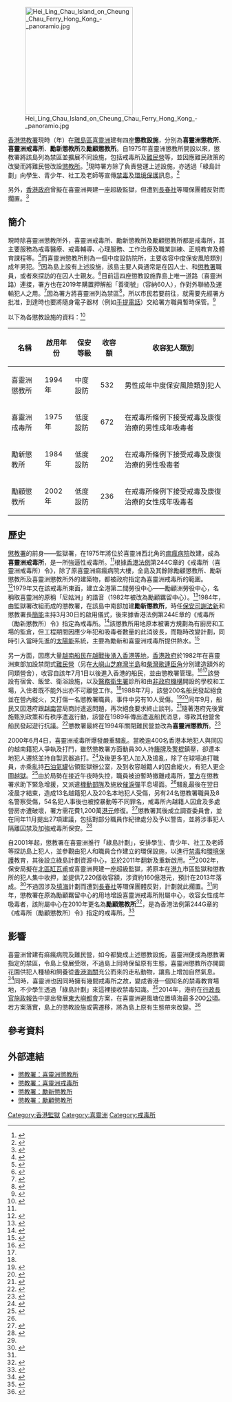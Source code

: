 [[File:Hei_Ling_Chau_Island_on_Cheung_Chau_Ferry_Hong_Kong_-_panoramio.jpg|250px]]

[[香港|香港]][[懲教署|懲教署]]現時（{{CURRENTYEAR}}年）在[[離島區|離島區]][[喜靈洲|喜靈洲]]建有四座'''懲教設施'''，分別為'''喜靈洲懲教所'''、'''喜靈洲戒毒所'''、'''勵新懲教所'''及'''勵顧懲教所'''。自1975年喜靈洲懲教所開設以來，懲教署將該島列為禁區並擴展不同設施，包括戒毒所及[[難民營|難民營]]等，並因應難民政策的改變而將難民營改設[[監獄|懲教所]]。<ref name="jpc">{{cite book |author1=王惠玲 |coauthors=高君慧 |title=香港人的大食堂：再創嚐樂新世紀 |date=2018-12-21 |publisher=三聯書店（香港）有限公司 |location=香港 |isbn=9789620443947 |pages=100-101 |accessdate=2020-02-15}}</ref>現時署方除了負責營運上述設施，亦透過「綠島計劃」向學生、青少年、社工及老師等宣傳[[毒品禁制政策|禁毒]]及[[環境保護|環境保護]]訊息。<ref name="info">{{cite news |title=懲教署綠島計劃資源中心重新啟用典禮（附圖） |url=https://www.info.gov.hk/gia/general/201104/21/P201104210163.htm |accessdate=2020-02-15 |agency=香港特別行政區政府新聞處 |date=2011-04-21 |archive-url=https://web.archive.org/web/20190902085710/https://www.info.gov.hk/gia/general/201104/21/P201104210163.htm |archive-date=2019-09-02 |dead-url=no }}</ref>

另外，[[香港特別行政區政府|香港政府]]曾擬在喜靈洲興建一座超級監獄，但遭到[[長春社|長春社]]等環保團體反對而擱置。<ref name="wwp">{{cite news |author1=梁祖蓮 |author2=朱樂汶 |title=超級監獄計劃擱置 |url=http://paper.wenweipo.com/2004/10/13/HK0410130014.htm |accessdate=2020-02-15 |work=文匯報 |date=2014-10-13 |archive-date=2020-12-15 |archive-url=https://web.archive.org/web/20201215112908/http://paper.wenweipo.com/2004/10/13/HK0410130014.htm |dead-url=no }}</ref>

== 簡介 ==
現時除喜靈洲懲教所外，喜靈洲戒毒所、勵新懲教所及勵顧懲教所都是戒毒所，其主要服務為戒毒醫療、戒毒輔導、心理服務、工作治療及職業訓練、正規教育及體育課程等。<ref>{{cite web |title=懲教署轄下戒毒所的服務及聯絡資料 |url=https://www.nd.gov.hk/pdf/sixth_three_year_plan_annex7_c.pdf |website=香港特別行政區保安局禁毒處 |accessdate=2020-02-15 |archive-url=https://web.archive.org/web/20191009213843/https://www.nd.gov.hk/pdf/sixth_three_year_plan_annex7_c.pdf |archive-date=2019-10-09 |dead-url=no }}</ref>而喜靈洲懲教所則為一個中度設防院所，主要收容中度保安風險類別成年男犯。<ref>{{cite web |title=喜靈洲懲教所 |url=https://www.csd.gov.hk/tc_chi/facility/facility_ind/ins_hlc_hlcci.html |website=香港懲教署 |accessdate=2020-02-15 |archive-url=https://web.archive.org/web/20191129174758/https://www.csd.gov.hk/tc_chi/facility/facility_ind/ins_hlc_hlcci.html |archive-date=2019-11-29 |dead-url=no }}</ref>因為島上設有上述設施，該島主要人員通常是在囚人士、和[[懲教署|懲教署]]職員，或者來探訪的在囚人士親友。<ref>{{cite news |author1=劉韜 |author2=林志文 |title=組圖：探訪香港「監獄島」喜靈洲（二） |url=http://www.people.com.cn/BIG5/shizheng/1025/2320132.html |accessdate=2020-02-15 |work=人民日報人民網 |issue=2004-02-04 |archive-date=2020-02-15 |archive-url=https://web.archive.org/web/20200215142019/http://www.people.com.cn/BIG5/shizheng/1025/2320132.html |dead-url=no }}</ref>目前這四座懲教設施靠島上唯一道路（喜靈洲路）連接，署方也在2019年購置押解船「善衛號」（容納60人），作對外聯絡及運輸犯人之用。<ref>{{cite news |title=懲教署購入新船　接載犯人往返喜靈洲 |url=https://news.now.com/home/local/player?newsId=350031 |accessdate=2020-02-15 |agency=Now 新聞 |date=2019-05-31 |archive-date=2020-12-15 |archive-url=https://web.archive.org/web/20201215112927/https://news.now.com/home/local/player?newsId=350031 |dead-url=no }}</ref>因為署方將喜靈洲列為禁區<ref>{{cite book |author1=發展局 |coauthors=規劃署 |title=香港2030+：跨越2030年的規劃遠景與策略—東大嶼都會初步概念 |publisher=香港特別行政區政府 |pages=5 |url=https://www.hk2030plus.hk/TC/document/ELM_TC.pdf |accessdate=2020-02-15 |archive-url=https://web.archive.org/web/20190816073725/https://www.hk2030plus.hk/TC/document/ELM_TC.pdf |archive-date=2019-08-16 |dead-url=no }}</ref>，所以市民若要前往，就需要先經署方批准，到達時也要將隨身電子器材（例如[[流動電話|手提電話]]）交給署方職員暫時保管。<ref name="rthk">{{cite web |title=香港故事（第九輯）：閒人免進（石鼓洲、喜靈洲） |url=https://podcast.rthk.hk/podcast/item.php?pid=700&eid=43767&year=2014&lang=zh-CN |website=香港電台網站 |accessdate=2020-02-15 |archive-date=2020-12-15 |archive-url=https://web.archive.org/web/20201215114650/https://podcast.rthk.hk/podcast/item.php?pid=700&eid=43767&year=2014&lang=zh-CN |dead-url=no }}</ref>　

以下為各懲教設施的資料：<ref>{{cite web |title=設施資料 |url=https://www.csd.gov.hk/tc_chi/facility/facility_ind/ins_ind.html |website=香港懲教署 |accessdate=2020-02-15 |archive-url=https://web.archive.org/web/20191220104912/https://www.csd.gov.hk/tc_chi/facility/facility_ind/ins_ind.html |archive-date=2019-12-20 |dead-url=no }}</ref>

{| class="wikitable unsortable" style="text-align:center"
! 名稱
! 啟用年份
! 保安等級
! 收容額
! 收容犯人類別
|-
| 喜靈洲懲教所 || 1994年 || 中度設防 || 532 || 男性成年中度保安風險類別犯人
|-
| 喜靈洲戒毒所 || 1975年 || 低度設防 || 672 || 在戒毒所條例下接受戒毒及康復治療的男性成年吸毒者
|-
| 勵新懲教所 || 1984年 || 低度設防 || 202 || 在戒毒所條例下接受戒毒及康復治療的男性吸毒者
|-
| 勵顧懲教所 || 2002年 || 低度設防 || 236 || 在戒毒所條例下接受戒毒及康復治療的女性成年吸毒者
|}

== 歷史 ==
[[懲教署|懲教署]]的前身——監獄署，在1975年將位於喜靈洲西北角的[[喜靈洲痲瘋病院|痲瘋病院]]改建，成為'''喜靈洲戒毒所'''，是一所強逼性戒毒所。<ref name="rthk"/>根據[[香港法例|香港法例]]第244C章的《戒毒所（喜靈洲戒毒所）令》，除了原喜靈洲痲瘋病院大樓，全島及其餘除勵顧懲教所、勵新懲教所及喜靈洲懲教所外的建築物，都被政府指定為喜靈洲戒毒所的範圍。<ref>{{cite web |title=第244C章 《戒毒所（喜靈洲戒毒所）令》 |url=https://www.elegislation.gov.hk/hk/cap244C |website=電子版香港法例 |publisher=香港特別行政區律政司 |accessdate=2020-02-15}}</ref>1979年又在該戒毒所東面，建立全港第二間勞役中心——勵顧洲勞役中心，名稱取喜靈洲的原稱「尼姑洲」的諧音（1982年被改為勵顧羈留中心）。<ref>{{cite book |author1=何仲詩 |title=風雲背後──香港監獄私人檔案 |date=2008-03-13 |publisher=紅出版（藍天圖書） |location=香港 |page=28 |isbn=9789628980505 |accessdate=2020-02-23}}</ref>1984年，由監獄署改組而成的懲教署，在該島中南部加建'''勵新懲教所'''，時任[[保安局_(香港)|保安司]][[謝法新|謝法新]]和懲教署長[[簡能|簡能]]主持3月30日的啟用儀式，後來據香港法例第244E章的《戒毒所（勵新懲教所）令》指定為戒毒所。<ref>{{cite web |title=第244E章 《戒毒所（勵新懲教所）令》 |url=https://www.elegislation.gov.hk/hk/cap244E |website=電子版香港法例 |publisher=香港特別行政區律政司 |accessdate=2020-02-15}}</ref>該懲教所用地原本被署方規劃為有廚房和工場的監倉，但工程期間因應少年犯和吸毒者數量的此消彼長，而臨時改變計劃，同時引入當時先進的[[太陽能|太陽能]]系統，主要為勵新和喜靈洲戒毒所提供熱水。<ref>{{cite news |title=戒毒所改為懲教所囚禁激增青少年犯 |accessdate=2020-03-24 |work=華僑日報 |date=1984-03-31}}</ref>

另一方面，因應大量[[越南船民|越南船民]][[香港越南船民問題|在越戰後湧入香港等地]]，[[英屬香港|香港政府]]於1982年在喜靈洲東部加設禁閉式[[難民營|難民營]]（另在[[大嶼山|大嶼山]][[芝麻灣半島|芝麻灣半島]]和[[柴灣|柴灣]][[歌連臣角|歌連臣角]]分別建造額外的同類營舍），收容自該年7月1日以後進入香港的船民，並由懲教署管理。<ref>{{cite news |title=第二座禁閉營將設在喜靈洲 |accessdate=2020-02-15 |work=明報 |date=1982-06-28}}</ref><ref name="jpc"/>該營設有宿舍、飯堂、衛浴設施，以及[[衞生署_(香港)|醫務衛生署]]診所和由[[非政府機構|非政府機構]]開設的學校和工場，入住者既不能外出亦不可離營工作。<ref name="jpc"/>1988年7月，該營200名船民發起絕食並在營內縱火，又打傷一名懲教署職員，事件中另有10人受傷。<ref>{{cite news |title=喜靈洲二百越民騷亂拒食晚飯縱火燒衣物 |accessdate=2020-02-15 |work=星島日報 |date=1988-07-19}}</ref><ref>{{cite news |title=喜靈洲越民再度騷亂十人挂彩一職員亦傷 |accessdate=2020-02-15 |work=星島日報 |date=1988-07-20}}</ref>同年9月，船民又因港府跟[[越南|越南]]當局商討遣返問題，再次絕食要求終止談判。<ref>{{cite news |title=喜靈洲二千七越民絕食要求終止談判 |accessdate=2020-02-15 |work=星島日報 |date=1988-09-05}}</ref>隨著港府先後實施甄別政策和有秩序遣返行動，該營在1989年傳出遣返船民消息，導致其他營舍船民發起遊行抗議。<ref>{{cite news |title=多營船民抗議遣返喜靈洲三千人遊行 |accessdate=2020-02-15 |work=文匯報 |date=1989-12-14}}</ref>懲教署最終在1994年關閉難民營並改為'''喜靈洲懲教所'''。<ref>{{cite news |title=喜靈洲囚犯種族大戰 |url=http://hk.news.yahoo.com/喜靈洲囚犯種族大戰-220432337.html |accessdate=2020-02-15 |work=星島日報 |date=2013-01-03 |archive-url=https://web.archive.org/web/20191130024837/https://hk.news.yahoo.com/%E5%96%9C%E9%9D%88%E6%B4%B2%E5%9B%9A%E7%8A%AF%E7%A8%AE%E6%97%8F%E5%A4%A7%E6%88%B0-220432337.html |archive-date=2019-11-30 |dead-url=no }}</ref>

2000年6月4日，喜靈洲戒毒所爆發嚴重騷亂。當晚逾400名香港本地犯人與同囚的越南籍犯人爭執及打鬥，雖然懲教署方面動員30人持[[籐牌|籐牌]]及[[警棍|警棍]]鎮壓，卻遭本地犯人遷怒並持自製武器追打。<ref name="stheadline">{{cite news |title=【當年今日】囚徒暴亂佔領喜靈洲 懲教人員變「監犯」 |url=https://hd.stheadline.com/news/realtime/hk/1231743/%E5%8D%B3%E6%99%82-%E6%B8%AF%E8%81%9E-%E7%95%B6%E5%B9%B4%E4%BB%8A%E6%97%A5-%E5%9B%9A%E5%BE%92%E6%9A%B4%E4%BA%82%E4%BD%94%E9%A0%98%E5%96%9C%E9%9D%88%E6%B4%B2-%E6%87%B2%E6%95%99%E4%BA%BA%E5%93%A1%E8%AE%8A-%E7%9B%A3%E7%8A%AF |accessdate=2020-02-15 |work=頭條日報 |date=2018-06-04 |archive-date=2020-02-15 |archive-url=https://web.archive.org/web/20200215182252/https://hd.stheadline.com/news/realtime/hk/1231743/%E5%8D%B3%E6%99%82-%E6%B8%AF%E8%81%9E-%E7%95%B6%E5%B9%B4%E4%BB%8A%E6%97%A5-%E5%9B%9A%E5%BE%92%E6%9A%B4%E4%BA%82%E4%BD%94%E9%A0%98%E5%96%9C%E9%9D%88%E6%B4%B2-%E6%87%B2%E6%95%99%E4%BA%BA%E5%93%A1%E8%AE%8A-%E7%9B%A3%E7%8A%AF |dead-url=no }}</ref>及後更多犯人加入及搗亂，除了在球場追打職員，亦乘亂持[[液化石油氣|石油氣罐]]佔領監獄辦公室，及到收容越籍人的囚倉縱火，有犯人更企圖[[越獄|越獄]]。<ref name="people">{{cite news |title=香港喜靈洲騷亂情況已受控制 |url=http://www.people.com.cn/BIG5/channel1/14/20000606/90617.html |accessdate=2020-02-15 |agency=中國新聞社 |date=2000-06-06 |archive-date=2020-02-15 |archive-url=https://web.archive.org/web/20200215182244/http://www.people.com.cn/BIG5/channel1/14/20000606/90617.html |dead-url=no }}</ref>由於局勢在接近午夜時失控，職員被迫暫時撤離戒毒所，[[香港警務處|警方]]在懲教署求助下緊急增援，又派遣[[警察機動部隊|機動部隊]]及施放[[催淚彈|催淚彈]]平息場面。<ref name="stheadline"/>騷亂最後在翌日凌晨才結束，造成13名越籍犯人及20名本地犯人受傷，另有24名懲教署職員及8名警察受傷，54名犯人事後也被控暴動等不同罪名，戒毒所內越籍人囚倉及多處營房亦遭破壞，署方需花費1,200萬[[港元|港元]]修復。<ref>{{cite book |title=二零零零年年報 |date=2001年 |publisher=懲教署 |location=香港 |pages=8 |url=https://www.csd.gov.hk/annualreview/2000/tc/2000_ch01.pdf |accessdate=2020-02-19 |archive-date=2020-12-15 |archive-url=https://web.archive.org/web/20201215112949/https://www.csd.gov.hk/annualreview/2000/tc/2000_ch01.pdf |dead-url=no }}</ref>懲教署其後成立調查委員會，並在同年11月提出27項建議，包括對部分職員作紀律處分及予以警告，並將涉事犯人隔離囚禁及加強戒毒所保安。<ref>{{cite web |author1=保安局 |title=喜靈洲戒毒所騷亂事件調查委員會的建議 |url=https://www.legco.gov.hk/yr00-01/chinese/panels/se/papers/b380c01.pdf |publisher=香港特別行政區立法會 |date=2000-11-27 |accessdate=2020-02-15 |archive-url=https://web.archive.org/web/20191104095232/https://www.legco.gov.hk/yr00-01/chinese/panels/se/papers/b380c01.pdf |archive-date=2019-11-04 |dead-url=no }}</ref>

自2001年起，懲教署在喜靈洲推行「綠島計劃」，安排學生、青少年、社工及老師等探訪島上犯人，並參觀由犯人和職員合作建立的環保設施，以進行[[毒品禁制政策|禁毒]]和[[環境保護|環境保護]]教育，其後設立綠島計劃資源中心，並於2011年翻新及重新啟用。<ref name="info"/>2002年，保安局擬在[[北區_(香港)|北區]][[缸瓦甫|缸瓦甫]]或喜靈洲興建一座超級監獄，將原本在[[香港島|港]][[九龍|九]]市區監獄和懲教所的犯人集中收押，並提供7,220個收容額，涉資約160億港元，預計在2013年落成。<ref>{{cite web |author1=香港特別行政區政府 |title=喜靈洲監獄發展計劃—土地平整及基建工程可行性研究及初步工地勘測工作 |url=https://www.legco.gov.hk/yr01-02/chinese/panels/plw/papers/plw0709cb1-2599-1c.pdf |publisher=香港特別行政區立法會 |date=2002-07-09 |accessdate=2020-02-15 |archive-url=https://web.archive.org/web/20191101123607/https://www.legco.gov.hk/yr01-02/chinese/panels/plw/papers/plw0709cb1-2599-1c.pdf |archive-date=2019-11-01 |dead-url=no }}</ref>不過因涉及[[填海|填海]]計劃而遭到[[長春社|長春社]]等環保團體反對，計劃就此擱置。<ref name="wwp"/>同年，懲教署在原為勵顧羈留中心的用地增設喜靈洲戒毒所附屬中心，收容女性成年吸毒者，該附屬中心在2010年更名為'''勵顧懲教所'''<ref>{{cite web |title=2009年第262號法律公告《2009年戒毒所（喜靈洲戒毒所）（修訂）令》 |url=https://www.elegislation.gov.hk/hk/2009/ln262!zh-Hant-HK |website=2009年第53期憲報第二號法律副刊 |publisher=香港特別行政區律政司 |accessdate=2020-02-15}}</ref>，是為香港法例第244G章的《戒毒所（勵顧懲教所）令》指定的戒毒所。<ref>{{cite web |title=第244G章 《戒毒所（勵顧懲教所）令》 |url=https://www.elegislation.gov.hk/hk/cap244G |website=電子版香港法例 |publisher=香港特別行政區律政司 |accessdate=2020-02-15}}</ref>

== 影響 ==
喜靈洲曾建有痲瘋病院及難民營，如今都變成上述懲教設施，喜靈洲便成為懲教署指定的禁區，令島上發展受限，不過島上同時保留原有生態，喜靈洲懲教所亦開闢花園供犯人種植和飼養從[[香港海關|香港海關]]充公而來的走私動物，讓島上增加自然氣息。<ref>{{cite news |title=懲教一哥解碼　喜靈洲秘密花園助更生 |url=https://eastweek.my-magazine.me/main/44324 |accessdate=2020-05-23 |work=東周刊 |date=2015-07-23 |archive-date=2020-12-15 |archive-url=https://web.archive.org/web/20201215113040/https://eastweek.my-magazine.me/main/44324 |dead-url=no }}</ref>同時，喜靈洲也因同時擁有幾間戒毒所之故，變成香港一個知名的禁毒教育場地，不少學生透過「綠島計劃」來這裡接收禁毒知識。<ref>{{cite web |author1=麥皓楠 |title=「綠島計劃」禁毒滅罪深度行　參觀喜靈洲戒毒所 |url=https://www.police.gov.hk/info/jpc/363/chi/jc09.html |website=少年警訊月刊 |publisher=香港警務處 |accessdate=2020-05-23 |archive-date=2020-11-10 |archive-url=https://web.archive.org/web/20201110204415/https://www.police.gov.hk/info/jpc/363/chi/jc09.html |dead-url=no }}</ref>2014年，港府在[[2014年度香港行政長官施政報告|行政長官施政報告]]中提出發展[[東大嶼都會|東大嶼都會]]方案，在喜靈洲避風塘位置填海最多200[[公頃|公頃]]。若方案落實，島上的懲教設施或需遷移，將為島上原有生態帶來改變。<ref>{{cite news |title=喜靈洲研填海 拓商住發展 |url=https://ps.hket.com/article/52962 |accessdate=2020-02-15 |work=香港經濟日報 |date=2014-04-22 |archive-date=2020-12-15 |archive-url=https://web.archive.org/web/20201215113022/https://ps.hket.com/article/52962 |dead-url=no }}</ref>

==參考資料==
{{reflist|30em}}

==外部連結==
* [http://www.csd.gov.hk/tc_chi/facility/facility_ind/ins_hlc_hlcci.html 懲教署：喜靈洲懲教所]{{Wayback|url=http://www.csd.gov.hk/tc_chi/facility/facility_ind/ins_hlc_hlcci.html |date=20201225001408 }}
* [http://www.csd.gov.hk/tc_chi/facility/facility_ind/ins_hlc_hlcatc.html 懲教署：喜靈洲戒毒所]{{Wayback|url=http://www.csd.gov.hk/tc_chi/facility/facility_ind/ins_hlc_hlcatc.html |date=20201225001237 }}
* [http://www.csd.gov.hk/tc_chi/facility/facility_ind/ins_hlc_lsci.html 懲教署：勵新懲教所]{{Wayback|url=http://www.csd.gov.hk/tc_chi/facility/facility_ind/ins_hlc_lsci.html |date=20201225001253 }}
* [http://www.csd.gov.hk/tc_chi/facility/facility_ind/ins_hlc_nkci.html 懲教署：勵顧懲教所]{{Wayback|url=http://www.csd.gov.hk/tc_chi/facility/facility_ind/ins_hlc_nkci.html |date=20201225001329 }}
{{香港懲教設施}}
{{香港政府宿舍}}
[[Category:香港監獄|Category:香港監獄]]
[[Category:喜靈洲|Category:喜靈洲]]
[[Category:戒毒所|Category:戒毒所]]
{{good article}}